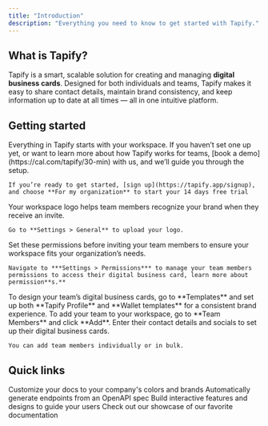 ```yaml
---
title: "Introduction"
description: "Everything you need to know to get started with Tapify."
---
```


## What is Tapify?

Tapify is a smart, scalable solution for creating and managing **digital business cards**. Designed for both individuals and teams, Tapify makes it easy to share contact details, maintain brand consistency, and keep information up to date at all times — all in one intuitive platform.

## Getting started

<AccordionGroup>
  <Accordion title="Create your workspace" defaultOpen={false} icon="seedling">
    Everything in Tapify starts with your workspace. If you haven’t set one up yet, or want to learn more about how Tapify works for teams, [book a demo](https://cal.com/tapify/30-min) with us, and we’ll guide you through the setup.

    If you’re ready to get started, [sign up](https://tapify.app/signup), and choose **For my organization** to start your 14 days free trial
  </Accordion>

  <Accordion title="Add your workspace logo" defaultOpen={false} icon="image">
    Your workspace logo helps team members recognize your brand when they receive an invite.

    Go to **Settings > General** to upload your logo.
  </Accordion>

  <Accordion title="Set permissions" defaultOpen={false} icon="gear">
    Set these permissions before inviting your team members to ensure your workspace fits your organization’s needs.

    Navigate to ***Settings > Permissions*** to manage your team members permissions to access their digital business card, learn more about permission**s.**
  </Accordion>

  <Accordion title="Set up templates" defaultOpen={false} icon="grid-2-plus">
    To design your team’s digital business cards, go to **Templates** and set up both **Tapify Profile** and **Wallet templates** for a consistent brand experience.
  </Accordion>

  <Accordion title="Add your team members" defaultOpen={false} icon="user-plus">
    To add your team to your workspace, go to **Team Members** and click **Add**. Enter their contact details and socials to set up their digital business cards.



    You can add team members individually or in bulk.
  </Accordion>
</AccordionGroup>

## Quick links

<CardGroup cols={2}>
  <Card title="Customize Style" icon="palette" href="https://mintlify.com/docs/settings/global">
    Customize your docs to your company's colors and brands
  </Card>

  <Card title="Reference APIs" icon="code" href="https://mintlify.com/docs/api-playground/openapi">
    Automatically generate endpoints from an OpenAPI spec
  </Card>

  <Card title="Add Components" icon="screwdriver-wrench" href="https://mintlify.com/docs/content/components/accordions">
    Build interactive features and designs to guide your users
  </Card>

  <Card title="Get Inspiration" icon="stars" href="https://mintlify.com/customers">
    Check out our showcase of our favorite documentation
  </Card>
</CardGroup>
